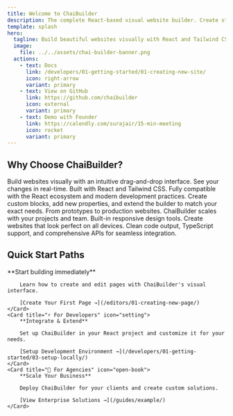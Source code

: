 ```yaml
---
title: Welcome to ChaiBuilder
description: The complete React-based visual website builder. Create stunning websites with our powerful, extensible platform.
template: splash
hero:
  tagline: Build beautiful websites visually with React and Tailwind CSS. No coding required, unlimited customization possible.
  image:
    file: ../../assets/chai-builder-banner.png
  actions:
    - text: Docs
      link: /developers/01-getting-started/01-creating-new-site/
      icon: right-arrow
      variant: primary
    - text: View on GitHub
      link: https://github.com/chaibuilder
      icon: external
      variant: primary
    - text: Demo with Founder
      link: https://calendly.com/surajair/15-min-meeting
      icon: rocket
      variant: primary
---
```



## Why Choose ChaiBuilder?

<CardGrid stagger>
	<Card title="🎨 Visual First" icon="star">
		Build websites visually with an intuitive drag-and-drop interface. See your changes in real-time.
	</Card>
	<Card title="⚛️ React Powered" icon="heart">
		Built with React and Tailwind CSS. Fully compatible with the React ecosystem and modern development practices.
	</Card>
	<Card title="🔧 Fully Extensible" icon="puzzle">
		Create custom blocks, add new properties, and extend the builder to match your exact needs.
	</Card>
	<Card title="🚀 Production Ready" icon="rocket">
		From prototypes to production websites. ChaiBuilder scales with your projects and team.
	</Card>
	<Card title="📱 Responsive Design" icon="laptop">
		Built-in responsive design tools. Create websites that look perfect on all devices.
	</Card>
	<Card title="🎯 Developer Friendly" icon="approve-check">
		Clean code output, TypeScript support, and comprehensive APIs for seamless integration.
	</Card>
</CardGrid>

## Quick Start Paths

<CardGrid>
	<Card title="🏃‍♂️ For Content Creators" icon="pencil">
		**Start building immediately**
		
		Learn how to create and edit pages with ChaiBuilder's visual interface.
		
		[Create Your First Page →](/editors/01-creating-new-page/)
	</Card>
	<Card title="⚡ For Developers" icon="setting">
		**Integrate & Extend**
		
		Set up ChaiBuilder in your React project and customize it for your needs.
		
		[Setup Development Environment →](/developers/01-getting-started/03-setup-locally/)
	</Card>
	<Card title="🎨 For Agencies" icon="open-book">
		**Scale Your Business**
		
		Deploy ChaiBuilder for your clients and create custom solutions.
		
		[View Enterprise Solutions →](/guides/example/)
	</Card>
</CardGrid>